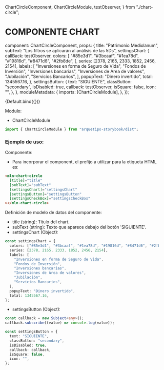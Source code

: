   ChartCircleComponent,
  ChartCircleModule,
  testObserver,
} from "./chart-circle";

<Meta title="Componentes/Miscellaneous/Chart" />

# COMPONENTE CHART

  component: ChartCircleComponent,
  props: {
    title: "Patrimonio Mediolanum",
    subText: "Los filtros se aplicarán al análisis de las 5Ds",
    settingsChart: {
      callBack: testObserver,
      colors: [
        "#85e3d1",
        "#3bcaaf",
        "#1ea78d",
        "#19816d",
        "#8471d6",
        "#2fb8de",
      ],
      series: [2378, 2165, 2333, 1852, 2456, 2154],
      labels: [
        "Inversiones en forma de Seguro de Vida",
        "Fondos de Inversión",
        "Inversiones bancarias",
        "Inversiones de Área de valores",
        "Jubilación",
        "Servicios Bancarios",
      ],
      popupText: "Dinero invertido",
      total: 1345567.16,
    },
    settingsButton: {
      text: "SIGUIENTE",
      classButton: "secondary",
      isDisabled: true,
      callback: testObserver,
      isSquare: false,
      icon: "",
    },
  },
  moduleMetadata: {
    imports: [ChartCircleModule],
  },
});

<Canvas>
  <Story name="Default">{Default.bind({})}</Story>
</Canvas>

Modulo:

- ChartCircleModule

```js live=true
import { ChartCircleModule } from "arquetipo-storybook/dist";
```

### Ejemplo de uso:

Componente:

- Para incorporar el component, el prefijo a utilizar para la etiqueta HTML es:

```html live=true
<mln-chart-circle
  [title]="title"
  [subText]="subText"
  [settingsChart]="settingsChart"
  [settingsButton]="settingsButton"
  [settingsCheckBox]="settingsCheckBox"
></mln-chart-circle>
```

Definición de modelo de datos del componente:

- title (string): Título del chart.
- subText (string): Texto que aparece debajo del botón 'SIGUIENTE'.
- settingsChart (Object):

```typescript live=true
const settingsChart = {
  colors: ["#85e3d1", "#3bcaaf", "#1ea78d", "#19816d", "#8471d6", "#2fb8de"],
  series: [2378, 2165, 2333, 1852, 2456, 2154],
  labels: [
    "Inversiones en forma de Seguro de Vida",
    "Fondos de Inversión",
    "Inversiones bancarias",
    "Inversiones de Área de valores",
    "Jubilación",
    "Servicios Bancarios",
  ],
  popupText: "Dinero invertido",
  total: 1345567.16,
};
```

- settingsButton (Object):

```typescript live=true
const callback = new Subject<any>();
callback.subscribe((value) => console.log(value));

const settingsButton = {
  text: "SIGUIENTE",
  classButton: "secondary",
  isDisabled: true,
  callback: callback,
  isSquare: false,
  icon: "",
};
```
